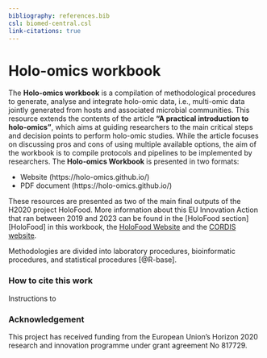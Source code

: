 ```yaml
---
bibliography: references.bib
csl: biomed-central.csl
link-citations: true
---
```

# Holo-omics workbook {-}

The **Holo-omics workbook** is a compilation of methodological procedures to generate, analyse and integrate holo-omic data, i.e., multi-omic data jointly generated from hosts and associated microbial communities. This resource extends the contents of the article **"A practical introduction to holo-omics"**, which aims at guiding researchers to the main critical steps and decision points to perform holo-omic studies. While the article focuses on discussing pros and cons of using multiple available options, the aim of the workbook is to compile protocols and pipelines to be implemented by researchers. The **Holo-omics Workbook** is presented in two formats:

* Website (https://holo-omics.github.io/)
* PDF document (https://holo-omics.github.io/)

These resources are presented as two of the main final outputs of the H2020 project HoloFood. More information about this EU Innovation Action that ran between 2019 and 2023 can be found in the [HoloFood section][HoloFood] in this workbook, the [HoloFood Website](http://www.holofood.eu) and the [CORDIS website](https://cordis.europa.eu/project/id/817729).  

Methodologies are divided into laboratory procedures, bioinformatic procedures, and statistical procedures [@R-base].

### How to cite this work {-}
Instructions to

### Acknowledgement {-}
This project has received funding from the European Unionʼs Horizon 2020 research and innovation programme under grant agreement No 817729.
